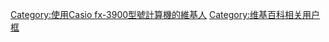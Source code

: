 {{Userbox
  |border-c=black
  |border-s=1
  |id=Casio fx3900
  |id-fc=black
  |info=這個用戶喜歡用 Casio ''fx-3900Pv'' [[計數機|-{zh-hans:计算器;zh-hk:計數機;zh-tw:計算器;}-]]。
  |info-c=SlateGray
  |info-fc=white
  |info-s=10
}}
[[Category:使用Casio fx-3900型號計算機的維基人]]
<noinclude>[[Category:维基百科相关用户框]]</noinclude>